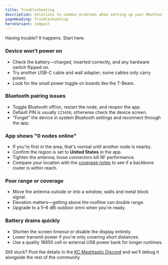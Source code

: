 ```yaml
---
title: Troubleshooting
description: Solutions to common problems when setting up your Meshtastic node.
pageHeading: Troubleshooting
heroVariant: compact
---
```


Having trouble? It happens. Start here.

### Device won't power on

- Check the battery—charged, inserted correctly, and any hardware switch flipped
  on.
- Try another USB-C cable and wall adapter; some cables only carry power.
- Look for the small power toggle on boards like the T-Beam.

### Bluetooth pairing issues

- Toggle Bluetooth off/on, restart the node, and reopen the app.
- Default PIN is usually `123456`; otherwise check the device screen.
- "Forget" the device in system Bluetooth settings and reconnect through the app.

### App shows "0 nodes online"

- If you're first in the area, that's normal until another node is nearby.
- Confirm the region is set to **United States** in the app.
- Tighten the antenna; loose connectors kill RF performance.
- Compare your location with the [coverage notes](/network/coverage) to see if a
  backbone router is within reach.

### Poor range or coverage

- Move the antenna outside or into a window; walls and metal block signal.
- Elevation matters—getting above the roofline can double range.
- Upgrade to a 5–8 dBi outdoor omni when you're ready.

### Battery drains quickly

- Shorten the screen timeout or disable the display entirely.
- Lower transmit power if you're only covering short distances.
- Use a quality 18650 cell or external USB power bank for longer runtimes.

Still stuck? Post the details in the
[KC Meshtastic Discord](https://discord.gg/eP5VSPKU) and we'll debug it
alongside the rest of the community.

